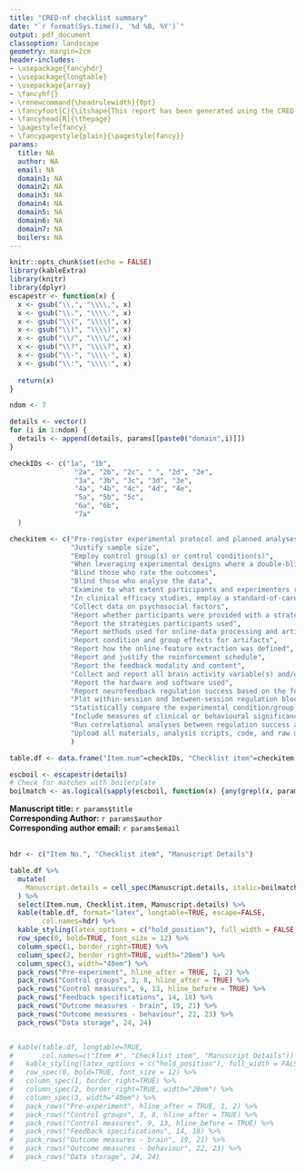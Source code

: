 ```yaml
---
title: "CRED-nf checklist summary"
date: "`r format(Sys.time(), '%d %B, %Y')`"
output: pdf_document
classoption: landscape
geometry: margin=2cm
header-includes:
- \usepackage{fancyhdr}
- \usepackage{longtable}
- \usepackage{array}
- \fancyhf{}
- \renewcommand{\headrulewidth}{0pt}
- \fancyfoot[C]{\itshape{This report has been generated using the CRED-nf online checklist Beta version, adapted from the CRED-nf manuscript which is freely available here https://doi.org/10.1093/brain/awaa009.}}
- \fancyhead[R]{\thepage}
- \pagestyle{fancy}
- \fancypagestyle{plain}{\pagestyle{fancy}}
params:
  title: NA
  author: NA
  email: NA
  domain1: NA
  domain2: NA
  domain3: NA
  domain4: NA
  domain5: NA
  domain6: NA
  domain7: NA
  boilers: NA
---
```



```r
knitr::opts_chunk$set(echo = FALSE)
library(kableExtra)
library(knitr)
library(dplyr)
escapestr <- function(x) {
  x <- gsub("\\,", "\\\\,", x)
  x <- gsub("\\.", "\\\\.", x)
  x <- gsub("\\(", "\\\\(", x)
  x <- gsub("\\)", "\\\\)", x)
  x <- gsub("\\/", "\\\\/", x)
  x <- gsub("\\?", "\\\\?", x)
  x <- gsub("\\-", "\\\\-", x)
  x <- gsub("\\:", "\\\\:", x)
  
  return(x)
}
```

```r
ndom <- 7

details <- vector()
for (i in 1:ndom) {
  details <- append(details, params[[paste0("domain",i)]])
}

checkIDs <- c("1a", "1b",
                "2a", "2b", "2c", " ", "2d", "2e",
                "3a", "3b", "3c", "3d", "3e",
                "4a", "4b", "4c", "4d", "4e",
                "5a", "5b", "5c",
                "6a", "6b",
                "7a"
  )

checkitem <- c("Pre-register experimental protocol and planned analyses",
               "Justify sample size",
               "Employ control group(s) or control condition(s)",
               "When leveraging experimental designs where a double-blind is possible, use a double-blind",
               "Blind those who rate the outcomes",
               "Blind those who analyse the data",
               "Examine to what extent participants and experimenters remain blinded",
               "In clinical efficacy studies, employ a standard-of-care intervention group as a benchmark for improvement",
               "Collect data on psychosocial factors",
               "Report whether participants were provided with a strategy",
               "Report the strategies participants used",
               "Report methods used for online-data processing and artifact correction",
               "Report condition and group effects for artifacts",
               "Report how the online-feature extraction was defined",
               "Report and justify the reinforcement schedule",
               "Report the feedback modality and content",
               "Collect and report all brain activity variable(s) and/or contrasts used for feedback, as displayed to experimental participants",
               "Report the hardware and software used",
               "Report neurofeedback regulation success based on the feedback signal",
               "Plot within-session and between-session regulation blocks of feedback variable(s), as well as pre-to-post resting baselines or contrasts",
               "Statistically compare the experimental condition/group to the control condition(s)/group(s) (not only each group to baseline measures)",
               "Include measures of clinical or behavioural significance, defined a priori, and describe whether they were reached",
               "Run correlational analyses between regulation success and behavioural outcomes",
               "Upload all materials, analysis scripts, code, and raw data used for analyses, as well as final values, to an open access data repository, when feasible"
               )

table.df <- data.frame("Item.num"=checkIDs, "Checklist item"=checkitem, "Manuscript details"=details)

```


```r
escboil <- escapestr(details)
# Check for matches with boilerplate
boilmatch <- as.logical(sapply(escboil, function(x) {any(grepl(x, params$boilers))}))
```


**Manuscript title:** `r params$title`  
**Corresponding Author:** `r params$author`  
**Corresponding author email:** `r params$email`  
&nbsp;




\renewcommand{\arraystretch}{1.5}
```r
hdr <- c("Item No.", "Checklist item", "Manuscript Details")

table.df %>%
  mutate(
    Manuscript.details = cell_spec(Manuscript.details, italic=boilmatch)
  ) %>%
  select(Item.num, Checklist.item, Manuscript.details) %>%
  kable(table.df, format="latex", longtable=TRUE, escape=FALSE,
        col.names=hdr) %>%
  kable_styling(latex_options = c("hold_position"), full_width = FALSE) %>%
  row_spec(0, bold=TRUE, font_size = 12) %>%
  column_spec(1, border_right=TRUE) %>%
  column_spec(2, border_right=TRUE, width="20em") %>%
  column_spec(3, width="40em") %>%
  pack_rows("Pre-experiment", hline_after = TRUE, 1, 2) %>%
  pack_rows("Control groups", 3, 8, hline_after = TRUE) %>%
  pack_rows("Control measures", 9, 13, hline_before = TRUE) %>%
  pack_rows("Feedback specifications", 14, 18) %>%
  pack_rows("Outcome measures - brain", 19, 21) %>%
  pack_rows("Outcome measures - behaviour", 22, 23) %>%
  pack_rows("Data storage", 24, 24)


# kable(table.df, longtable=TRUE,
#       col.names=c("Item #", "Checklist item", "Manuscript Details")) %>%
#   kable_styling(latex_options = c("hold_position"), full_width = FALSE) %>%
#   row_spec(0, bold=TRUE, font_size = 12) %>%
#   column_spec(1, border_right=TRUE) %>%
#   column_spec(2, border_right=TRUE, width="20em") %>%
#   column_spec(3, width="40em") %>%
#   pack_rows("Pre-experiment", hline_after = TRUE, 1, 2) %>%
#   pack_rows("Control groups", 3, 8, hline_after = TRUE) %>%
#   pack_rows("Control measures", 9, 13, hline_before = TRUE) %>%
#   pack_rows("Feedback specifications", 14, 18) %>%
#   pack_rows("Outcome measures - brain", 19, 21) %>%
#   pack_rows("Outcome measures - behaviour", 22, 23) %>%
#   pack_rows("Data storage", 24, 24)
```